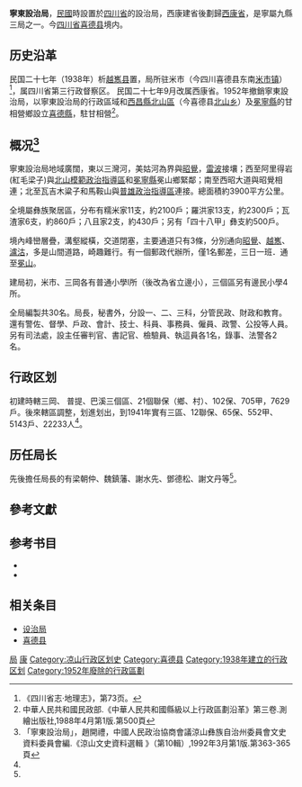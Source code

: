 '''寧東設治局'''，[[中華民國|民國]]時設置於[[四川省_(中華民國)|四川省]]的設治局，西康建省後劃歸[[西康省|西康省]]，是寧屬九縣三局之一。今[[四川省|四川省]][[喜德县|喜德县]]境内。

== 历史沿革 ==
民国二十七年（1938年）析[[越嶲县|越嶲县]]置，局所驻米市（今四川喜德县东南[[米市镇|米市镇]]）<ref>《四川省志·地理志》，第73页。</ref>，属四川省第三行政督察区。
{{quote|[[中華民國內政部|內政部]]渝民27年6月28日發00166號咨 <br />
「案查前准四川省政府咨，以四川省西南部巴且夾谷等地土地肥沃，物產豐富，夷族聚居，強悍難化，為開化夷民，開發邊隅起見，擬於該處設立寧東設治局。治所設於米市，繪具地圖，咨請轉呈核定等由」，當經本部核議轉呈在案，茲奉 [[行政院|行政院]]27年6月23日渝字第5085號訓令開：「查前據該部渝民27年4月2日發587號呈為四川省設置寧東設治局一案，經核尚無不合，請核轉備案等情到院，當經提出本院會議決議通過，分別轉呈備案，並指令在案。茲奉 [[國民政府|國民政府]]渝字第390號指令開：「呈件均悉。准予備案。附件存。此令」
}}
民国二十七年9月改属西康省。1952年撤銷寧東設治局，以寧東設治局的行政區域和[[西昌縣|西昌縣]][[北山區|北山區]]（今喜德县[[北山乡_(喜德县)|北山乡]]）及[[冕寧縣|冕寧縣]]的甘相營鄉設立[[喜德縣|喜德縣]]，駐甘相營<ref>中華人民共和國民政部.《中華人民共和國縣級以上行政區劃沿革》第三卷.測繪出版社,1988年4月第1版.第500頁</ref>。

== 概况<ref name="#1">「寧東設治局」，趙開禮，中國人民政治協商會議涼山彝族自治州委員會文史資料委員會編.《涼山文史資料選輯 》（第10輯）,1992年3月第1版.第363-365頁</ref> ==
寧東設治局地域廣闊，東以三灣河，美姑河為界與[[昭覺|昭覺]]，[[雷波|雷波]]接壤；西至阿里得岩(紅毛梁子)與[[北山模範政治指導區|北山模範政治指導區]]和[[冕寧縣|冕寧縣]]冕山鄉緊鄰；南至西昭大道與昭覺相連；北至瓦吉木粱子和馬鞍山與[[普雄政治指導區|普雄政治指導區]]連接。總面積約3900平方公里。

全境屬彝族聚居區，分布有糯米家11支，約2100戶；羅洪家13支，約2300戶；瓦渣家6支，約860戶；八且家2支，約430戶；另有「四十八甲」彝支約500戶。

境內峰巒層疊，溝壑縱橫，交道閉塞，主要通道只有3條，分別通向[[昭覺|昭覺]]、[[越嶲|越嶲]]、[[泸沽镇|瀘沽]]，多是山間道路，崎趣難行。有一個郵政代辦所，僅1名郵差，三日一班．通至[[冕山|冕山]]。

建局初，米市、三岡各有普通小學l所（後改為省立邊小），三個區另有邊民小學4所。

全局編製共30名。局長，秘書外，分設一、二、三科，分管民政、財政和教育。還有警佐、督學、戶政、會計、技士、科員、事務員、僱員、政警、公投等人員。另有司法處，設主任審判官、書記官、檢驗員、執這員各1名，錄事、法警各2名。

==行政区划==
初建時轄三岡、 普提、巴溪三個區、21個聯保（鄉、村）、102保、705甲，7629戶。後來轄區調整，划進划出，到1941年實有三區、12聯保、65保、552甲、5143戶、22233人<ref name="#1"/>。

==历任局长==
先後擔任局長的有梁朝仲、魏鎮藩、謝水先、鄧德松、謝文丹等<ref name="#1"/>。

==參考文獻==
<div class="references-small">
<references></references>
</div>

==参考书目==
*{{cite  book|author=傅林祥、郑宝恒 |coauthors= |title=中国行政区划通史·中华民国卷 |year=2007年 |publisher=复旦大学出版社 |location=上海 |isbn=978-7-309-05604-4 }}
*{{cite  book|author=中國人民政治協商會議涼山彝族自治州委員會文史資料委員會 |coauthors= |title=《涼山文史資料選輯 》（第10輯） |year=1992年3月 |publisher= |location= |isbn= }}

==相关条目==
*[[设治局|设治局]]
*[[喜德县|喜德县]]

{{中華民國西康省行政區劃|nocat}}
{{DEFAULTSORT:N}}
[[Category:西康省已撤消的行政区|局]]
[[Category:設治局|康]]
[[Category:凉山行政区划史|Category:凉山行政区划史]]
[[Category:喜德县|Category:喜德县]]
[[Category:1938年建立的行政区划|Category:1938年建立的行政区划]]
[[Category:1952年廢除的行政區劃|Category:1952年廢除的行政區劃]]
